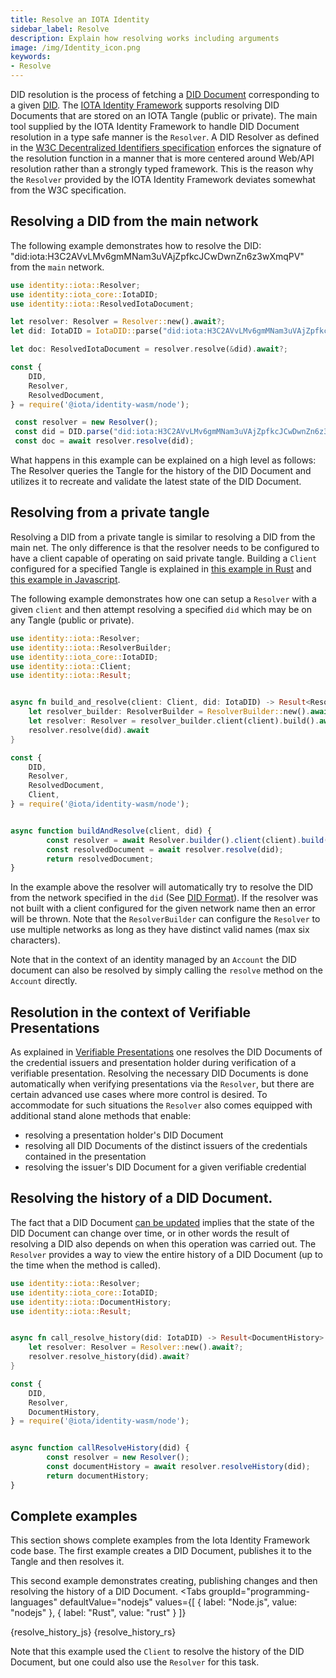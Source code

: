 ```yaml
---
title: Resolve an IOTA Identity
sidebar_label: Resolve
description: Explain how resolving works including arguments
image: /img/Identity_icon.png
keywords:
- Resolve
---
```



DID resolution is the process of fetching a [DID Document](https://www.w3.org/TR/did-core/#dfn-did-documents) corresponding to a given [DID](https://www.w3.org/TR/did-core/#dfn-decentralized-identifiers). 
The [IOTA Identity Framework](https://github.com/iotaledger/identity.rs) supports resolving DID Documents that are stored on an IOTA Tangle (public or private). The main tool supplied 
by the IOTA Identity Framework to handle DID Document resolution in a type safe manner is the `Resolver`. A DID Resolver as defined in the [W3C Decentralized Identifiers specification](https://www.w3.org/TR/did-core/#dfn-did-resolvers)
enforces the signature of the resolution function in a manner that is more centered around Web/API resolution rather than a strongly typed framework. This is the reason why the `Resolver` provided by the IOTA Identity Framework deviates somewhat from 
the W3C specification.


## Resolving a DID from the main network
The following example demonstrates how to resolve the DID: "did:iota:H3C2AVvLMv6gmMNam3uVAjZpfkcJCwDwnZn6z3wXmqPV" from the `main` network. 
<Tabs>
<TabItem value="Rust" label="Rust">

```rust
use identity::iota::Resolver; 
use identity::iota_core::IotaDID;
use identity::iota::ResolvedIotaDocument; 

let resolver: Resolver = Resolver::new().await?; 
let did: IotaDID = IotaDID::parse("did:iota:H3C2AVvLMv6gmMNam3uVAjZpfkcJCwDwnZn6z3wXmqPV")?;

let doc: ResolvedIotaDocument = resolver.resolve(&did).await?; 

```

</TabItem>
<TabItem value="node" label="Node.js">

```js
const {
    DID,
    Resolver,
    ResolvedDocument,
} = require('@iota/identity-wasm/node');

 const resolver = new Resolver();
 const did = DID.parse("did:iota:H3C2AVvLMv6gmMNam3uVAjZpfkcJCwDwnZn6z3wXmqPV");
 const doc = await resolver.resolve(did);

```
</TabItem>
</Tabs>
What happens in this example can be explained on a high level as follows: The Resolver queries the Tangle for the history of the DID Document and utilizes it to recreate and validate the latest state of the DID Document. 

## Resolving from a private tangle 
Resolving a DID from a private tangle is similar to resolving a DID from the main net. The only difference is that 
the resolver needs to be configured to have a client capable of operating on said private tangle. Building a `Client` configured for a specified Tangle is explained in [this example in Rust](https://github.com/iotaledger/identity.rs/blob/support/v0.5/examples/low-level-api/private_tangle.rs) and [this example in Javascript](https://github.com/iotaledger/identity.rs/blob/support/v0.5/bindings/wasm/examples/src/private_tangle.js).

The following example demonstrates how one can setup a `Resolver` with a given `client` and then attempt resolving a specified `did` which may be on any Tangle (public or private). 
<Tabs>
<TabItem value="Rust" label="Rust">

```rust 
use identity::iota::Resolver;
use identity::iota::ResolverBuilder;  
use identity::iota_core::IotaDID;
use identity::iota::Client;
use identity::iota::Result; 


async fn build_and_resolve(client: Client, did: IotaDID) -> Result<ResolvedIotaDocument> {
    let resolver_builder: ResolverBuilder = ResolverBuilder::new().await?;
    let resolver: Resolver = resolver_builder.client(client).build().await?;
    resolver.resolve(did).await
}
```

</TabItem>
<TabItem value="node" label="Node.js">

```js
const {
    DID,
    Resolver,
    ResolvedDocument,
    Client, 
} = require('@iota/identity-wasm/node');


async function buildAndResolve(client, did) {
        const resolver = await Resolver.builder().client(client).build();
        const resolvedDocument = await resolver.resolve(did);
        return resolvedDocument;
}

```
</TabItem>
</Tabs>

In the example above the resolver will automatically try to resolve the DID from the network specified in the `did` (See [DID Format](../../specs/did/iota_did_method_spec#did-format)). 
If the resolver was not built with a client configured for the given network name then an error will be thrown. Note that the `ResolverBuilder` can configure the `Resolver` to use 
multiple networks as long as they have distinct valid names (max six characters). 

Note that in the context of an identity managed by an `Account` the DID document can also be resolved by simply calling the `resolve` method on the `Account` directly. 

## Resolution in the context of Verifiable Presentations 
As explained in [Verifiable Presentations](./../verifiable_credentials/verifiable_presentations) one resolves the DID Documents of the credential issuers and presentation holder 
during verification of a verifiable presentation. Resolving the necessary DID Documents is done automatically when verifying presentations via the `Resolver`, but there are certain 
advanced use cases where more control is desired. To accommodate for such situations the `Resolver` also comes equipped with additional stand alone methods that enable:
- resolving a presentation holder's DID Document
- resolving all DID Documents of the distinct issuers of the credentials contained in the presentation
- resolving the issuer's DID Document for a given verifiable credential


## Resolving the history of a DID Document. 
The fact that a DID Document [can be updated](./update.mdx) implies that the state of the DID Document can change over time, or in other words the result of resolving a DID 
also depends on when this operation was carried out. The `Resolver` provides a way to view the entire history of a DID Document (up to the time when the method is called). 

<Tabs>
<TabItem value="Rust" label="Rust">

```rust 
use identity::iota::Resolver; 
use identity::iota_core::IotaDID;
use identity::iota::DocumentHistory;
use identity::iota::Result; 


async fn call_resolve_history(did: IotaDID) -> Result<DocumentHistory> {
    let resolver: Resolver = Resolver::new().await?;
    resolver.resolve_history(did).await?
}
```

</TabItem>
<TabItem value="node" label="Node.js">

```js
const {
    DID,
    Resolver,
    DocumentHistory,
} = require('@iota/identity-wasm/node');


async function callResolveHistory(did) {
        const resolver = new Resolver();
        const documentHistory = await resolver.resolveHistory(did);
        return documentHistory;
}

```
</TabItem>
</Tabs>


## Complete examples 
This section shows complete examples from the Iota Identity Framework code base. The first example creates a DID Document, publishes it to the Tangle and then resolves it. 

<CodeSnippet 	
    nodeReplitLink="https://repl.it/@IOTAFoundation/resolve-did?lite=true"
    rustContent={resolve_did_rs}
    nodeGithubLink = "https://github.com/iotaledger/identity.rs/blob/support/v0.5/bindings/wasm/examples/src/resolve_did.js"
    rustGithubLink = "https://github.com/iotaledger/identity.rs/blob/support/v0.5/examples/low-level-api/resolve_did.rs"
/>


This second example demonstrates creating, publishing changes and then resolving the history of a DID Document.
<Tabs
  groupId="programming-languages"
  defaultValue="nodejs"
  values={[
    { label: "Node.js", value: "nodejs" },
    { label: "Rust", value: "rust" }
  ]}
>
  <TabItem value="nodejs">
    <CodeBlock className="language-javascript">{resolve_history_js}</CodeBlock>
  </TabItem>
  <TabItem value="rust">
    <CodeBlock className="language-rust">{resolve_history_rs}</CodeBlock>
  </TabItem>
</Tabs>

Note that this example used the `Client` to resolve the history of the DID Document, but one could also use the `Resolver` for this task.